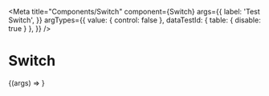 
<Meta
  title="Components/Switch"
  component={Switch}
  args={{
    label: 'Test Switch',
  }}
  argTypes={{
    value: { control: false },
    dataTestId: { table: { disable: true } },
  }}
/>

# Switch

<Canvas>
  <Story name="Switch">{(args) => <Switch {...args} />}</Story>
</Canvas>
